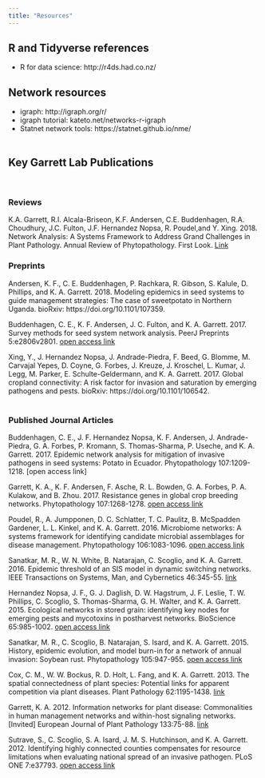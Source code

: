 ```yaml
---
title: "Resources"
---
```


## R and Tidyverse references 
* R for data science: http://r4ds.had.co.nz/
\  



## Network resources

* igraph: http://igraph.org/r/  
* igraph tutorial: kateto.net/networks-r-igraph  
* Statnet network tools: https://statnet.github.io/nme/    
\    




## Key Garrett Lab Publications   
\  

### Reviews

K.A. Garrett, R.I. Alcala-Briseon, K.F. Andersen, C.E. Buddenhagen, R.A. Choudhury, J.C. Fulton, J.F. Hernandez Nopsa, R. Poudel,and Y. Xing. 2018. Network Analysis: A Systems Framework to Address Grand Challenges in Plant Pathology. Annual Review of Phytopathology. First Look. [Link](https://www.annualreviews.org/doi/abs/10.1146/annurev-phyto-080516-035326)

### Preprints
Andersen, K. F., C. E. Buddenhagen, P. Rachkara, R. Gibson, S. Kalule, D. Phillips, and K. A. Garrett. 2018. Modeling epidemics in seed systems to guide management strategies: The case of sweetpotato in Northern Uganda. bioRxiv: https://doi.org/10.1101/107359.

Buddenhagen, C. E., K. F. Andersen, J. C. Fulton, and K. A. Garrett. 2017. Survey methods for seed system network analysis. PeerJ Preprints 5:e2806v2801. [open access link](https://peerj.com/preprints/2806/)

Xing, Y., J. Hernandez Nopsa, J. Andrade-Piedra, F. Beed, G. Blomme, M. Carvajal Yepes, D. Coyne, G. Forbes, J. Kreuze, J. Kroschel, L. Kumar, J. Legg, M. Parker, E. Schulte-Geldermann, and K.  A. Garrett.  2017. Global cropland connectivity: A risk factor for invasion and saturation by emerging pathogens and pests. bioRxiv: https://doi.org/10.1101/106542.   
\   


### Published Journal Articles
Buddenhagen, C. E.,  J. F. Hernandez Nopsa, K. F. Andersen, J. Andrade-Piedra, G. A. Forbes, P. Kromann, S. Thomas-Sharma, P. Useche, and K. A. Garrett. 2017. Epidemic network analysis for mitigation of invasive pathogens in seed systems: Potato in Ecuador.  Phytopathology 107:1209-1218. [open access link]

Garrett, K. A., K. F. Andersen, F. Asche, R. L. Bowden, G. A. Forbes, P. A. Kulakow, and B. Zhou. 2017. Resistance genes in global crop breeding networks. Phytopathology 107:1268-1278. [open access link](https://apsjournals.apsnet.org/doi/10.1094/PHYTO-03-17-0108-FI)

Poudel, R., A. Jumpponen, D. C. Schlatter, T. C. Paulitz, B. McSpadden Gardener, L. L. Kinkel, and K. A. Garrett.  2016.  Microbiome networks: A systems framework for identifying candidate microbial assemblages for disease management.  Phytopathology 106:1083-1096. [open access link](http://apsjournals.apsnet.org/doi/abs/10.1094/PHYTO-02-16-0058-FI)

Sanatkar, M. R., W. N. White, B. Natarajan, C. Scoglio, and K. A. Garrett. 2016. Epidemic threshold of an SIS model in dynamic switching networks. IEEE Transactions on Systems, Man, and Cybernetics 46:345-55. [link](https://ieeexplore.ieee.org/abstract/document/7161396/)

Hernandez Nopsa, J. F., G. J. Daglish, D. W. Hagstrum, J. F. Leslie, T. W. Phillips, C. Scoglio, S. Thomas-Sharma, G. H. Walter, and K. A. Garrett. 2015. Ecological networks in stored grain: identifying key nodes for emerging pests and mycotoxins in postharvest networks.  BioScience 65:985-1002. [open access link](https://academic.oup.com/bioscience/article/65/10/985/245941/Ecological-Networks-in-Stored-Grain-Key)  

Sanatkar, M. R., C. Scoglio, B. Natarajan, S. Isard, and K. A. Garrett. 2015. History, epidemic evolution, and model burn-in for a network of annual invasion: Soybean rust. Phytopathology 105:947-955. [open access link](http://apsjournals.apsnet.org/doi/abs/10.1094/PHYTO-12-14-0353-FI)  

Cox, C. M., W. W. Bockus, R. D. Holt, L. Fang, and K. A. Garrett. 2013. The spatial connectedness of plant species: Potential links for apparent competition via plant diseases. Plant Pathology 62:1195-1438. [link](https://onlinelibrary.wiley.com/doi/full/10.1111/ppa.12045)

Garrett, K. A. 2012. Information networks for plant disease: Commonalities in human management networks and within-host signaling networks. [Invited] European Journal of Plant Pathology 133:75-88. [link](https://link.springer.com/article/10.1007/s10658-012-9963-y)

Sutrave, S., C. Scoglio, S. A. Isard, J. M. S. Hutchinson, and K. A. Garrett. 2012. Identifying highly connected counties compensates for resource limitations when evaluating national spread of an invasive pathogen. PLoS ONE 7:e37793. [open access link](http://journals.plos.org/plosone/article?id=10.1371/journal.pone.0037793)